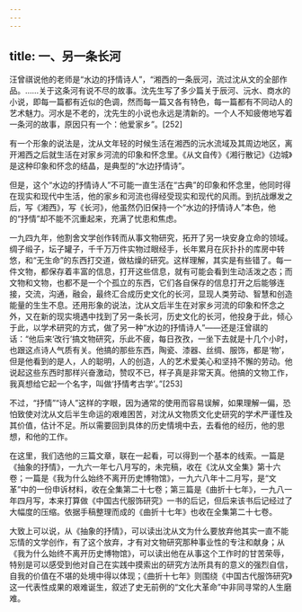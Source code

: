 ```yaml
---
---
---
```

title: 一、另一条长河
---




汪曾祺说他的老师是“水边的抒情诗人”，“湘西的一条辰河，流过沈从文的全部作品。……关于这条河有说不尽的故事。沈先生写了多少篇关于辰河、沅水、商水的小说，即每一篇都有近似的色调，然而每一篇又各有特色，每一篇都有不同动人的艺术魅力。河水是不老的，沈先生的小说也永远是清新的。一个人不知疲倦地写着一条河的故事，原因只有一个：他爱家乡”。[252]

有一个形象的说法是，沈从文年轻的时候生活在湘西的沅水流域及其周边地区，离开湘西之后就生活在对家乡河流的印象和怀念里。《从文自传》《湘行散记》《边城》是这种印象和怀念的结晶，是典型的“水边抒情诗”。

但是，这个“水边的抒情诗人”不可能一直生活在“古典”的印象和怀念里，他同时得在现实和现代中生活，他的家乡和河流也得经受现实和现代的风雨。到抗战爆发之后，写《湘西》，写《长河》，他虽然仍旧保持一个“水边的抒情诗人”本色，他的“抒情”却不能不沉重起来，充满了忧患和焦虑。

一九四九年，他割舍文学创作转而从事文物研究，拓开了另一块安身立命的领域。绸子缎子，坛子罐子，千千万万件实物过眼经手，长年累月在灰扑扑的库房中转悠，和“无生命”的东西打交道，做枯燥的研究。这样理解，其实是有些错了。每一件文物，都保存着丰富的信息，打开这些信息，就有可能会看到生动活泼之态；而文物和文物，也都不是一个个孤立的东西，它们各自保存的信息打开之后能够连接，交流，沟通，融会，最终汇合成历史文化的长河，显现人类劳动、智慧和创造能量的生生不息。还用形象的说法，沈从文后半生在对家乡河流的印象和怀念之外，又在新的现实境遇中找到了另一条长河，历史文化的长河，他投身于此，倾心于此，以学术研究的方式，做了另一种“水边的抒情诗人”——还是汪曾祺的话：“他后来‘改行’搞文物研究，乐此不疲，每日孜孜，一坐下去就是十几个小时，也跟这点诗人气质有关。他搞的那些东西，陶瓷、漆器、丝绸、服饰，都是‘物’，但是他看到的是人，人的聪明，人的创造，人的艺术爱美心和坚持不懈的劳动。他说起这些东西时那样兴奋激动，赞叹不已，样子真是非常天真。他搞的文物工作，我真想给它起一个名字，叫做‘抒情考古学’。”[253]

不过，“抒情”“诗人”这样的字眼，因为通常的使用而容易误解，如果理解一偏，恐怕致使对沈从文后半生命运的艰难困苦，对沈从文物质文化史研究的学术严谨性及其价值，估计不足。所以需要回到具体的历史情境中去，去看他的经历，他的思想，和他的工作。

在这里，我们选他的三篇文章，联在一起看，可以得到一个基本的线索。一篇是《抽象的抒情》，一九六一年七八月写的，未完稿，收在《沈从文全集》第十六卷；一篇是《我为什么始终不离开历史博物馆》，一九六八年十二月写，是“文革”中的一份申诉材料，收在全集第二十七卷；第三篇是《曲折十七年》，一九八一年四月写，本来打算做《中国古代服饰研究》一书的后记，但后来该书后记经过了大幅度的压缩。依据手稿整理而成的《曲折十七年》也收在全集第二十七卷。

大致上可以说，从《抽象的抒情》，可以读出沈从文为什么要放弃他其实一直不能忘情的文学创作，有了这个放弃，才有对文物研究那种事业性的专注和献身；从《我为什么始终不离开历史博物馆》，可以读出他在从事这个工作时的甘苦荣辱，特别是可以感受到他对自己在实践中摸索出的研究方法所具有的意义的强烈自信，自我的价值在不堪的处境中得以体现；《曲折十七年》则围绕《中国古代服饰研究》这一代表性成果的艰难诞生，叙述了史无前例的“文化大革命”中非同寻常的人生磨难。